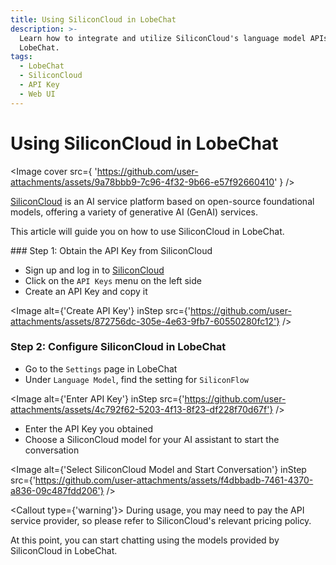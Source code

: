 ```yaml
---
title: Using SiliconCloud in LobeChat
description: >-
  Learn how to integrate and utilize SiliconCloud's language model APIs in
  LobeChat.
tags:
  - LobeChat
  - SiliconCloud
  - API Key
  - Web UI
---
```

# Using SiliconCloud in LobeChat

<Image
cover
src={
'https://github.com/user-attachments/assets/9a78bbb9-7c96-4f32-9b66-e57f92660410'
}
/>

[SiliconCloud](https://siliconflow.cn/) is an AI service platform based on open-source foundational models, offering a variety of generative AI (GenAI) services.

This article will guide you on how to use SiliconCloud in LobeChat.

<Steps>
### Step 1: Obtain the API Key from SiliconCloud

- Sign up and log in to [SiliconCloud](https://cloud.siliconflow.cn/account/ak)
- Click on the `API Keys` menu on the left side
- Create an API Key and copy it

<Image
alt={'Create API Key'}
inStep
src={'https://github.com/user-attachments/assets/872756dc-305e-4e63-9fb7-60550280fc12'}
/>

### Step 2: Configure SiliconCloud in LobeChat

- Go to the `Settings` page in LobeChat
- Under `Language Model`, find the setting for `SiliconFlow`

<Image
alt={'Enter API Key'}
inStep
src={'https://github.com/user-attachments/assets/4c792f62-5203-4f13-8f23-df228f70d67f'}
/>

- Enter the API Key you obtained
- Choose a SiliconCloud model for your AI assistant to start the conversation

<Image
alt={'Select SiliconCloud Model and Start Conversation'}
inStep
src={'https://github.com/user-attachments/assets/f4dbbadb-7461-4370-a836-09c487fdd206'}
/>

<Callout type={'warning'}>
During usage, you may need to pay the API service provider, so please refer to SiliconCloud's relevant pricing policy.
</Callout>

</Steps>

At this point, you can start chatting using the models provided by SiliconCloud in LobeChat.

